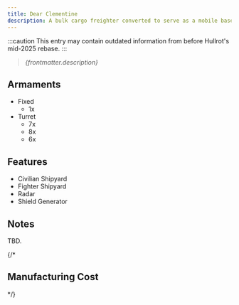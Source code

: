 ```yaml
---
title: Dear Clementine
description: A bulk cargo freighter converted to serve as a mobile base of operations for Communard forces in Taypan. Most civilian components have been stripped in favor of a long-range accelerator cannon and fighter bays.
---
```


:::caution
This entry may contain outdated information from before Hullrot's mid-2025 rebase.
:::

> *{frontmatter.description}*


## Armaments

* Fixed
  * 1x <ShipWeapon weaponID="AcceleratorCannon" />
* Turret
  * 7x <ShipWeapon weaponID="WeaponTurretPDT" />
  * 8x <ShipWeapon weaponID="WeaponTurretMortar" />
  * 6x <ShipWeapon weaponID="WeaponTurretNeedler" />


## Features

* Civilian Shipyard
* Fighter Shipyard
* Radar
* Shield Generator


## Notes

TBD.


{/*
## Manufacturing Cost

<ShipManufacturingCost shipName={frontmatter.title} />
*/}